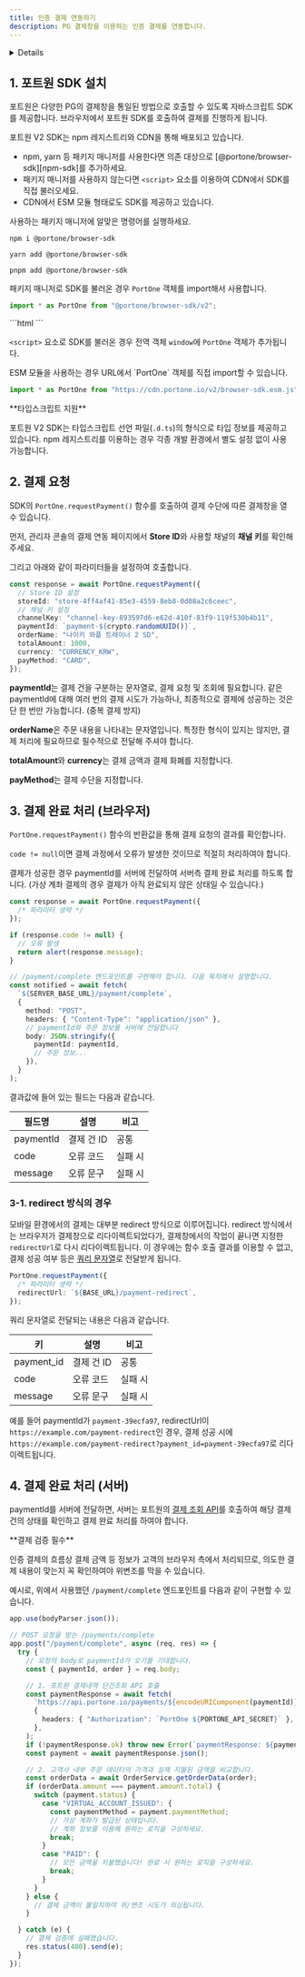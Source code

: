 ```yaml
---
title: 인증 결제 연동하기
description: PG 결제창을 이용하는 인증 결제를 연동합니다.
---
```




<Details>
  <p slot="summary">
    <strong>영상으로 보기</strong>
  </p>
  <Youtube
    videoId="DhcQFLYV9Q8"
    caption="포트원 인증 결제의 이해 - 쇼핑몰 멀티PG 연동하기"
  />
</Details>

## 1. 포트원 SDK 설치

포트원은 다양한 PG의 결제창을 통일된 방법으로 호출할 수 있도록 자바스크립트 SDK를 제공합니다. 브라우저에서 포트원 SDK를 호출하여 결제를 진행하게 됩니다.

포트원 V2 SDK는 npm 레지스트리와 CDN을 통해 배포되고 있습니다.

- npm, yarn 등 패키지 매니저를 사용한다면 의존 대상으로 [@portone/browser-sdk][npm-sdk]를 추가하세요.
- 패키지 매니저를 사용하지 않는다면 `<script>` 요소를 이용하여 CDN에서 SDK를 직접 불러오세요.
- CDN에서 ESM 모듈 형태로도 SDK를 제공하고 있습니다.

[1]: https://www.npmjs.com/package/@portone/browser-sdk

<Tabs>

<Tab title="패키지 의존 대상으로 추가">

사용하는 패키지 매니저에 알맞은 명령어를 실행하세요.

```shell
npm i @portone/browser-sdk
```

```shell
yarn add @portone/browser-sdk
```

```shell
pnpm add @portone/browser-sdk
```

패키지 매니저로 SDK를 불러온 경우 `PortOne` 객체를 import해서 사용합니다.

```typescript
import * as PortOne from "@portone/browser-sdk/v2";
```

</Tab>

<Tab title="<script> 요소로 추가">
```html
<script src="https://cdn.portone.io/v2/browser-sdk.js"></script>
```

`<script>` 요소로 SDK를 불러온 경우 전역 객체 `window`에 `PortOne` 객체가 추가됩니다.

</Tab>

<Tab title="ESM 모듈로 추가">
ESM 모듈을 사용하는 경우 URL에서 `PortOne` 객체를 직접 import할 수 있습니다.

```ts
import * as PortOne from "https://cdn.portone.io/v2/browser-sdk.esm.js";
```
</Tab>

</Tabs>

<Hint style="info">
**타입스크립트 지원**

포트원 V2 SDK는 타입스크립트 선언 파일(`.d.ts`)의 형식으로 타입 정보를 제공하고 있습니다. npm 레지스트리를 이용하는 경우 각종 개발 환경에서 별도 설정 없이 사용 가능합니다.

</Hint>

## 2. 결제 요청

SDK의 `PortOne.requestPayment()` 함수를 호출하여 결제 수단에 따른 결제창을 열 수 있습니다.

먼저, 관리자 콘솔의 결제 연동 페이지에서 **Store ID**와 사용할 채널의 **채널 키**를 확인해 주세요.

그리고 아래와 같이 파라미터들을 설정하여 호출합니다.

```ts
const response = await PortOne.requestPayment({
  // Store ID 설정
  storeId: "store-4ff4af41-85e3-4559-8eb8-0d08a2c6ceec",
  // 채널 키 설정
  channelKey: "channel-key-893597d6-e62d-410f-83f9-119f530b4b11",
  paymentId: `payment-${crypto.randomUUID()}`,
  orderName: "나이키 와플 트레이너 2 SD",
  totalAmount: 1000,
  currency: "CURRENCY_KRW",
  payMethod: "CARD",
});
```

**paymentId**는 결제 건을 구분하는 문자열로, 결제 요청 및 조회에 필요합니다. 같은 paymentId에 대해 여러 번의 결제 시도가 가능하나, 최종적으로 결제에 성공하는 것은 단 한 번만 가능합니다. (중복 결제 방지)

**orderName**은 주문 내용을 나타내는 문자열입니다. 특정한 형식이 있지는 않지만, 결제 처리에 필요하므로 필수적으로 전달해 주셔야 합니다.

**totalAmount**와 **currency**는 결제 금액과 결제 화폐를 지정합니다.

**payMethod**는 결제 수단을 지정합니다.

## 3. 결제 완료 처리 (브라우저)

`PortOne.requestPayment()` 함수의 반환값을 통해 결제 요청의 결과를 확인합니다.

`code != null`이면 결제 과정에서 오류가 발생한 것이므로 적절히 처리하여야 합니다.

결제가 성공한 경우 paymentId를 서버에 전달하여 서버측 결제 완료 처리를 하도록 합니다. (가상 계좌 결제의 경우 결제가 아직 완료되지 않은 상태일 수 있습니다.)

```ts
const response = await PortOne.requestPayment({
  /* 파라미터 생략 */
});

if (response.code != null) {
  // 오류 발생
  return alert(response.message);
}

// /payment/complete 엔드포인트를 구현해야 합니다. 다음 목차에서 설명합니다.
const notified = await fetch(
  `${SERVER_BASE_URL}/payment/complete`,
  {
    method: "POST",
    headers: { "Content-Type": "application/json" },
    // paymentId와 주문 정보를 서버에 전달합니다
    body: JSON.stringify({
      paymentId: paymentId,
      // 주문 정보...
    }),
  }
);
```

결과값에 들어 있는 필드는 다음과 같습니다.

| 필드명    | 설명       | 비고    |
| --------- | ---------- | ------- |
| paymentId | 결제 건 ID | 공통    |
| code      | 오류 코드  | 실패 시 |
| message   | 오류 문구  | 실패 시 |

### 3-1. redirect 방식의 경우

모바일 환경에서의 결제는 대부분 redirect 방식으로 이루어집니다. redirect 방식에서는 브라우저가 결제창으로 리다이렉트되었다가, 결제창에서의 작업이 끝나면 지정한 `redirectUrl`로 다시 리다이렉트됩니다. 이 경우에는 함수 호출 결과를 이용할 수 없고, 결제 성공 여부 등은 [쿼리 문자열](https://en.wikipedia.org/wiki/Query_string)로 전달받게 됩니다.

```ts
PortOne.requestPayment({
  /* 파라미터 생략 */
  redirectUrl: `${BASE_URL}/payment-redirect`,
});
```

쿼리 문자열로 전달되는 내용은 다음과 같습니다.

| 키         | 설명       | 비고    |
| ---------- | ---------- | ------- |
| payment_id | 결제 건 ID | 공통    |
| code       | 오류 코드  | 실패 시 |
| message    | 오류 문구  | 실패 시 |

예를 들어 paymentId가 `payment-39ecfa97`, redirectUrl이 `https://example.com/payment-redirect`인 경우, 결제 성공 시에 `https://example.com/payment-redirect?payment_id=payment-39ecfa97`로 리다이렉트됩니다.

## 4. 결제 완료 처리 (서버)

paymentId를 서버에 전달하면, 서버는 포트원의 [결제 조회 API](/api/rest-v2/payment#get%20%2Fpayments%2F%7BpaymentId%7D)를 호출하여 해당 결제 건의 상태를 확인하고 결제 완료 처리를 하여야 합니다.

<Hint style="info">
**결제 검증 필수**

인증 결제의 흐름상 결제 금액 등 정보가 고객의 브라우저 측에서 처리되므로, 의도한 결제 내용이 맞는지 꼭 확인하여야 위변조를 막을 수 있습니다.

</Hint>

예시로, 위에서 사용했던 `/payment/complete` 엔드포인트를 다음과 같이 구현할 수 있습니다.

```ts title="Express"
app.use(bodyParser.json());

// POST 요청을 받는 /payments/complete
app.post("/payment/complete", async (req, res) => {
  try {
    // 요청의 body로 paymentId가 오기를 기대합니다.
    const { paymentId, order } = req.body;

    // 1. 포트원 결제내역 단건조회 API 호출
    const paymentResponse = await fetch(
      `https://api.portone.io/payments/${encodeURIComponent(paymentId)}`,
      {
        headers: { "Authorization": `PortOne ${PORTONE_API_SECRET}` },
      },
    );
    if (!paymentResponse.ok) throw new Error(`paymentResponse: ${paymentResponse.statusText}`);
    const payment = await paymentResponse.json();

    // 2. 고객사 내부 주문 데이터의 가격과 실제 지불된 금액을 비교합니다.
    const orderData = await OrderService.getOrderData(order);
    if (orderData.amount === payment.amount.total) {
      switch (payment.status) {
        case "VIRTUAL_ACCOUNT_ISSUED": {
          const paymentMethod = payment.paymentMethod;
          // 가상 계좌가 발급된 상태입니다.
          // 계좌 정보를 이용해 원하는 로직을 구성하세요.
          break;
        }
        case "PAID": {
          // 모든 금액을 지불했습니다! 완료 시 원하는 로직을 구성하세요.
          break;
        }
      }
    } else {
      // 결제 금액이 불일치하여 위/변조 시도가 의심됩니다.
    }

  } catch (e) {
    // 결제 검증에 실패했습니다.
    res.status(400).send(e);
  }
});

```
